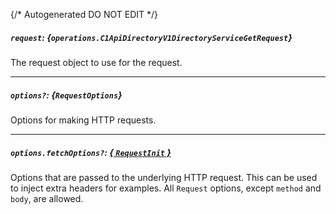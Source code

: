 {/* Autogenerated DO NOT EDIT  */}

##### `request`: *{`operations.C1ApiDirectoryV1DirectoryServiceGetRequest`}*
The request object to use for the request.

<Collapsible openLabel={Labels.showProperties} closeLabel={Labels.hideProperties}>
  <C1ApiDirectoryV1DirectoryServiceGetRequest />
</Collapsible>

---
##### `options?`: *{`RequestOptions`}*
Options for making HTTP requests.

---
##### `options.fetchOptions?`: [*{ `RequestInit` }*](https://developer.mozilla.org/en-US/docs/Web/API/Request/Request#options)
Options that are passed to the underlying HTTP request. This can be used to inject extra headers for examples. All `Request` options, except `method` and `body`, are allowed.


